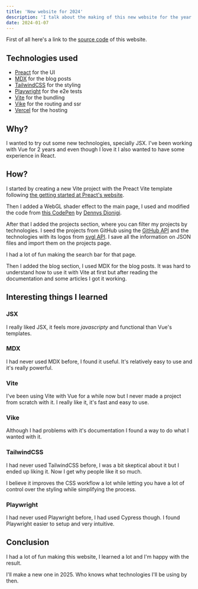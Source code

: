 ```yaml
---
title: 'New website for 2024'
description: 'I talk about the making of this new website for the year 2024'
date: 2024-01-07
---
```


First of all here's a link to the [source code](https://github.com/TortitasT/2024-personal-page/) of this website.

## Technologies used

- [Preact](https://preactjs.com/) for the UI
- [MDX](https://mdxjs.com/) for the blog posts
- [TailwindCSS](https://tailwindcss.com/) for the styling
- [Playwright](https://playwright.dev/) for the e2e tests
- [Vite](https://vitejs.dev/) for the bundling
- [Vike](https://vike.dev/) for the routing and ssr
- [Vercel](https://vercel.com/) for the hosting

## Why?

I wanted to try out some new technologies, specially JSX. I've been
working with Vue for 2 years and even though I love it I also wanted to
have some experience in React.

## How?

I started by creating a new Vite project with the Preact
Vite template following [the getting started at Preact's
website](https://preactjs.com/guide/v10/getting-started#create-a-vite-powered-preact-app).

Then I added a WebGL shader effect to the main page, I used and modified
the code from [this CodePen](https://codepen.io/DedaloD/pen/PoJGKOb) by
[Dennys Dionigi](https://codepen.io/DedaloD).

After that I added the projects section, where you can filter my
projects by technologies. I seed the projects from GitHub using the
[GitHub API](https://docs.github.com/en/rest) and the technologies with
its logos from [svgl API](https://svgl.vercel.app/). I save all the
information on JSON files and import them on the projects page.

I had a lot of fun making the search bar for that page.

Then I added the blog section, I used MDX for the blog posts. It was
hard to understand how to use it with Vite at first but after reading
the documentation and some articles I got it working.

## Interesting things I learned

### JSX

I really liked JSX, it feels more _javascripty_ and functional than
Vue's templates.

### MDX

I had never used MDX before, I found it useful. It's relatively easy to
use and it's really powerful.

### Vite

I've been using Vite with Vue for a while now but I never made a project
from scratch with it. I really like it, it's fast and easy to use.

### Vike

Although I had problems with it's documentation I found a way to do what
I wanted with it.

### TailwindCSS

I had never used TailwindCSS before, I was a bit skeptical about it but
I ended up liking it. Now I get why people like it so much.

I believe it improves the CSS workflow a lot while letting you have a
lot of control over the styling while simplifying the process.

### Playwright

I had never used Playwright before, I had used Cypress though. I found
Playwright easier to setup and very intuitive.

## Conclusion

I had a lot of fun making this website, I learned a lot and I'm happy
with the result.

I'll make a new one in 2025. Who knows what technologies I'll be using
by then.
